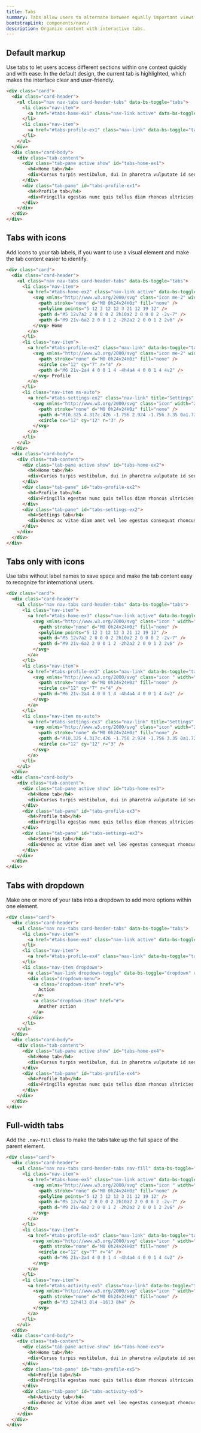 ```yaml
---
title: Tabs
summary: Tabs allow users to alternate between equally important views within the same context. By dividing content into meaningful sections, they improve its organization and make it easy for users to navigate.
bootstrapLink: components/navs/
description: Organize content with interactive tabs.
---
```


## Default markup

Use tabs to let users access different sections within one context quickly and with ease. In the default design, the current tab is highlighted, which makes the interface clear and user-friendly.

```html example centered columns={1} height="20rem"
<div class="card">
  <div class="card-header">
    <ul class="nav nav-tabs card-header-tabs" data-bs-toggle="tabs">
      <li class="nav-item">
        <a href="#tabs-home-ex1" class="nav-link active" data-bs-toggle="tab">Home</a>
      </li>
      <li class="nav-item">
        <a href="#tabs-profile-ex1" class="nav-link" data-bs-toggle="tab">Profile</a>
      </li>
    </ul>
  </div>
  <div class="card-body">
    <div class="tab-content">
      <div class="tab-pane active show" id="tabs-home-ex1">
        <h4>Home tab</h4>
        <div>Cursus turpis vestibulum, dui in pharetra vulputate id sed non turpis ultricies fringilla at sed facilisis lacus pellentesque purus nibh</div>
      </div>
      <div class="tab-pane" id="tabs-profile-ex1">
        <h4>Profile tab</h4>
        <div>Fringilla egestas nunc quis tellus diam rhoncus ultricies tristique enim at diam, sem nunc amet, pellentesque id egestas velit sed</div>
      </div>
    </div>
  </div>
</div>
```

## Tabs with icons

Add icons to your tab labels, if you want to use a visual element and make the tab content easier to identify.

```html example centered columns={1} height="20rem"
<div class="card">
  <div class="card-header">
    <ul class="nav nav-tabs card-header-tabs" data-bs-toggle="tabs">
      <li class="nav-item">
        <a href="#tabs-home-ex2" class="nav-link active" data-bs-toggle="tab">
          <svg xmlns="http://www.w3.org/2000/svg" class="icon me-2" width="24" height="24" viewBox="0 0 24 24" stroke-width="2" stroke="currentColor" fill="none" stroke-linecap="round" stroke-linejoin="round">
            <path stroke="none" d="M0 0h24v24H0z" fill="none" />
            <polyline points="5 12 3 12 12 3 21 12 19 12" />
            <path d="M5 12v7a2 2 0 0 0 2 2h10a2 2 0 0 0 2 -2v-7" />
            <path d="M9 21v-6a2 2 0 0 1 2 -2h2a2 2 0 0 1 2 2v6" />
          </svg> Home
        </a>
      </li>
      <li class="nav-item">
        <a href="#tabs-profile-ex2" class="nav-link" data-bs-toggle="tab">
          <svg xmlns="http://www.w3.org/2000/svg" class="icon me-2" width="24" height="24" viewBox="0 0 24 24" stroke-width="2" stroke="currentColor" fill="none" stroke-linecap="round" stroke-linejoin="round">
            <path stroke="none" d="M0 0h24v24H0z" fill="none" />
            <circle cx="12" cy="7" r="4" />
            <path d="M6 21v-2a4 4 0 0 1 4 -4h4a4 4 0 0 1 4 4v2" />
          </svg> Profile
        </a>
      </li>
      <li class="nav-item ms-auto">
        <a href="#tabs-settings-ex2" class="nav-link" title="Settings" data-bs-toggle="tab">
          <svg xmlns="http://www.w3.org/2000/svg" class="icon" width="24" height="24" viewBox="0 0 24 24" stroke-width="2" stroke="currentColor" fill="none" stroke-linecap="round" stroke-linejoin="round">
            <path stroke="none" d="M0 0h24v24H0z" fill="none" />
            <path d="M10.325 4.317c.426 -1.756 2.924 -1.756 3.35 0a1.724 1.724 0 0 0 2.573 1.066c1.543 -.94 3.31 .826 2.37 2.37a1.724 1.724 0 0 0 1.065 2.572c1.756 .426 1.756 2.924 0 3.35a1.724 1.724 0 0 0 -1.066 2.573c.94 1.543 -.826 3.31 -2.37 2.37a1.724 1.724 0 0 0 -2.572 1.065c-.426 1.756 -2.924 1.756 -3.35 0a1.724 1.724 0 0 0 -2.573 -1.066c-1.543 .94 -3.31 -.826 -2.37 -2.37a1.724 1.724 0 0 0 -1.065 -2.572c-1.756 -.426 -1.756 -2.924 0 -3.35a1.724 1.724 0 0 0 1.066 -2.573c-.94 -1.543 .826 -3.31 2.37 -2.37c1 .608 2.296 .07 2.572 -1.065z" />
            <circle cx="12" cy="12" r="3" />
          </svg>
        </a>
      </li>
    </ul>
  </div>
  <div class="card-body">
    <div class="tab-content">
      <div class="tab-pane active show" id="tabs-home-ex2">
        <h4>Home tab</h4>
        <div>Cursus turpis vestibulum, dui in pharetra vulputate id sed non turpis ultricies fringilla at sed facilisis lacus pellentesque purus nibh</div>
      </div>
      <div class="tab-pane" id="tabs-profile-ex2">
        <h4>Profile tab</h4>
        <div>Fringilla egestas nunc quis tellus diam rhoncus ultricies tristique enim at diam, sem nunc amet, pellentesque id egestas velit sed</div>
      </div>
      <div class="tab-pane" id="tabs-settings-ex2">
        <h4>Settings tab</h4>
        <div>Donec ac vitae diam amet vel leo egestas consequat rhoncus in luctus amet, facilisi sit mauris accumsan nibh habitant senectus</div>
      </div>
    </div>
  </div>
</div>
```

## Tabs only with icons

Use tabs without label names to save space and make the tab content easy to recognize for international users.

```html example centered columns={1} height="20rem"
<div class="card">
  <div class="card-header">
    <ul class="nav nav-tabs card-header-tabs" data-bs-toggle="tabs">
      <li class="nav-item">
        <a href="#tabs-home-ex3" class="nav-link active" data-bs-toggle="tab">
          <svg xmlns="http://www.w3.org/2000/svg" class="icon " width="24" height="24" viewBox="0 0 24 24" stroke-width="2" stroke="currentColor" fill="none" stroke-linecap="round" stroke-linejoin="round">
            <path stroke="none" d="M0 0h24v24H0z" fill="none" />
            <polyline points="5 12 3 12 12 3 21 12 19 12" />
            <path d="M5 12v7a2 2 0 0 0 2 2h10a2 2 0 0 0 2 -2v-7" />
            <path d="M9 21v-6a2 2 0 0 1 2 -2h2a2 2 0 0 1 2 2v6" />
          </svg>
        </a>
      </li>
      <li class="nav-item">
        <a href="#tabs-profile-ex3" class="nav-link" data-bs-toggle="tab">
          <svg xmlns="http://www.w3.org/2000/svg" class="icon " width="24" height="24" viewBox="0 0 24 24" stroke-width="2" stroke="currentColor" fill="none" stroke-linecap="round" stroke-linejoin="round">
            <path stroke="none" d="M0 0h24v24H0z" fill="none" />
            <circle cx="12" cy="7" r="4" />
            <path d="M6 21v-2a4 4 0 0 1 4 -4h4a4 4 0 0 1 4 4v2" />
          </svg>
        </a>
      </li>
      <li class="nav-item ms-auto">
        <a href="#tabs-settings-ex3" class="nav-link" title="Settings" data-bs-toggle="tab">
          <svg xmlns="http://www.w3.org/2000/svg" class="icon" width="24" height="24" viewBox="0 0 24 24" stroke-width="2" stroke="currentColor" fill="none" stroke-linecap="round" stroke-linejoin="round">
            <path stroke="none" d="M0 0h24v24H0z" fill="none" />
            <path d="M10.325 4.317c.426 -1.756 2.924 -1.756 3.35 0a1.724 1.724 0 0 0 2.573 1.066c1.543 -.94 3.31 .826 2.37 2.37a1.724 1.724 0 0 0 1.065 2.572c1.756 .426 1.756 2.924 0 3.35a1.724 1.724 0 0 0 -1.066 2.573c.94 1.543 -.826 3.31 -2.37 2.37a1.724 1.724 0 0 0 -2.572 1.065c-.426 1.756 -2.924 1.756 -3.35 0a1.724 1.724 0 0 0 -2.573 -1.066c-1.543 .94 -3.31 -.826 -2.37 -2.37a1.724 1.724 0 0 0 -1.065 -2.572c-1.756 -.426 -1.756 -2.924 0 -3.35a1.724 1.724 0 0 0 1.066 -2.573c-.94 -1.543 .826 -3.31 2.37 -2.37c1 .608 2.296 .07 2.572 -1.065z" />
            <circle cx="12" cy="12" r="3" />
          </svg>
        </a>
      </li>
    </ul>
  </div>
  <div class="card-body">
    <div class="tab-content">
      <div class="tab-pane active show" id="tabs-home-ex3">
        <h4>Home tab</h4>
        <div>Cursus turpis vestibulum, dui in pharetra vulputate id sed non turpis ultricies fringilla at sed facilisis lacus pellentesque purus nibh</div>
      </div>
      <div class="tab-pane" id="tabs-profile-ex3">
        <h4>Profile tab</h4>
        <div>Fringilla egestas nunc quis tellus diam rhoncus ultricies tristique enim at diam, sem nunc amet, pellentesque id egestas velit sed</div>
      </div>
      <div class="tab-pane" id="tabs-settings-ex3">
        <h4>Settings tab</h4>
        <div>Donec ac vitae diam amet vel leo egestas consequat rhoncus in luctus amet, facilisi sit mauris accumsan nibh habitant senectus</div>
      </div>
    </div>
  </div>
</div>
```

## Tabs with dropdown

Make one or more of your tabs into a dropdown to add more options within one element.

```html example centered columns={1} height="20rem"
<div class="card">
  <div class="card-header">
    <ul class="nav nav-tabs card-header-tabs" data-bs-toggle="tabs">
      <li class="nav-item">
        <a href="#tabs-home-ex4" class="nav-link active" data-bs-toggle="tab">Home</a>
      </li>
      <li class="nav-item">
        <a href="#tabs-profile-ex4" class="nav-link" data-bs-toggle="tab">Profile</a>
      </li>
      <li class="nav-item dropdown">
        <a class="nav-link dropdown-toggle" data-bs-toggle="dropdown" role="button" aria-haspopup="true" aria-expanded="false">Dropdown</a>
        <div class="dropdown-menu">
          <a class="dropdown-item" href="#">
            Action
          </a>
          <a class="dropdown-item" href="#">
            Another action
          </a>
        </div>
      </li>
    </ul>
  </div>
  <div class="card-body">
    <div class="tab-content">
      <div class="tab-pane active show" id="tabs-home-ex4">
        <h4>Home tab</h4>
        <div>Cursus turpis vestibulum, dui in pharetra vulputate id sed non turpis ultricies fringilla at sed facilisis lacus pellentesque purus nibh</div>
      </div>
      <div class="tab-pane" id="tabs-profile-ex4">
        <h4>Profile tab</h4>
        <div>Fringilla egestas nunc quis tellus diam rhoncus ultricies tristique enim at diam, sem nunc amet, pellentesque id egestas velit sed</div>
      </div>
    </div>
  </div>
</div>
```

## Full-width tabs

Add the `.nav-fill` class to make the tabs take up the full space of the parent element.

```html example centered columns={1} height="20rem"
<div class="card">
  <div class="card-header">
    <ul class="nav nav-tabs card-header-tabs nav-fill" data-bs-toggle="tabs">
      <li class="nav-item">
        <a href="#tabs-home-ex5" class="nav-link active" data-bs-toggle="tab">
          <svg xmlns="http://www.w3.org/2000/svg" class="icon " width="24" height="24" viewBox="0 0 24 24" stroke-width="2" stroke="currentColor" fill="none" stroke-linecap="round" stroke-linejoin="round">
            <path stroke="none" d="M0 0h24v24H0z" fill="none" />
            <polyline points="5 12 3 12 12 3 21 12 19 12" />
            <path d="M5 12v7a2 2 0 0 0 2 2h10a2 2 0 0 0 2 -2v-7" />
            <path d="M9 21v-6a2 2 0 0 1 2 -2h2a2 2 0 0 1 2 2v6" />
          </svg>
        </a>
      </li>
      <li class="nav-item">
        <a href="#tabs-profile-ex5" class="nav-link" data-bs-toggle="tab">
          <svg xmlns="http://www.w3.org/2000/svg" class="icon " width="24" height="24" viewBox="0 0 24 24" stroke-width="2" stroke="currentColor" fill="none" stroke-linecap="round" stroke-linejoin="round">
            <path stroke="none" d="M0 0h24v24H0z" fill="none" />
            <circle cx="12" cy="7" r="4" />
            <path d="M6 21v-2a4 4 0 0 1 4 -4h4a4 4 0 0 1 4 4v2" />
          </svg>
        </a>
      </li>
      <li class="nav-item">
        <a href="#tabs-activity-ex5" class="nav-link" data-bs-toggle="tab">
          <svg xmlns="http://www.w3.org/2000/svg" class="icon " width="24" height="24" viewBox="0 0 24 24" stroke-width="2" stroke="currentColor" fill="none" stroke-linecap="round" stroke-linejoin="round">
            <path stroke="none" d="M0 0h24v24H0z" fill="none" />
            <path d="M3 12h4l3 8l4 -16l3 8h4" />
          </svg>
        </a>
      </li>
    </ul>
  </div>
  <div class="card-body">
    <div class="tab-content">
      <div class="tab-pane active show" id="tabs-home-ex5">
        <h4>Home tab</h4>
        <div>Cursus turpis vestibulum, dui in pharetra vulputate id sed non turpis ultricies fringilla at sed facilisis lacus pellentesque purus nibh</div>
      </div>
      <div class="tab-pane" id="tabs-profile-ex5">
        <h4>Profile tab</h4>
        <div>Fringilla egestas nunc quis tellus diam rhoncus ultricies tristique enim at diam, sem nunc amet, pellentesque id egestas velit sed</div>
      </div>
      <div class="tab-pane" id="tabs-activity-ex5">
        <h4>Activity tab</h4>
        <div>Donec ac vitae diam amet vel leo egestas consequat rhoncus in luctus amet, facilisi sit mauris accumsan nibh habitant senectus</div>
      </div>
    </div>
  </div>
</div>
```
